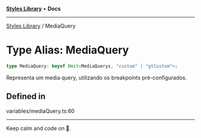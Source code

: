 
<Meta title="Libs/Styles/type-aliases/MediaQuery" />



[**Styles Library**](/?path=/docs/libs-styles-overview--page) • **Docs**

***

[Styles Library](/?path=/docs/libs-styles-overview--page) / MediaQuery

# Type Alias: MediaQuery

```ts
type MediaQuery: keyof Omit<MediaQuerys, "custom" | "gtCustom">;
```

Representa um media query, utilizando os breakpoints pré-configurados.

## Defined in

variables/mediaQuery.ts:60


***

Keep calm and code on 🤘.